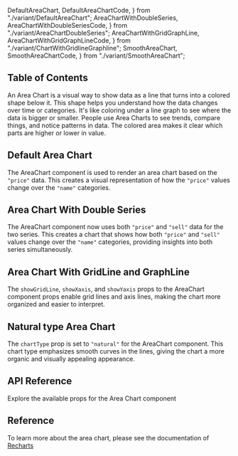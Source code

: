   DefaultAreaChart,
  DefaultAreaChartCode,
} from "./variant/DefaultAreaChart";
  AreaChartWithDoubleSeries,
  AreaChartWithDoubleSeriesCode,
} from "./variant/AreaChartDoubleSeries";
  AreaChartWithGridGraphLine,
  AreaChartWithGridGraphLineCode,
} from "./variant/ChartWithGridlineGraphline";
  SmoothAreaChart,
  SmoothAreaChartCode,
} from "./variant/SmoothAreaChart";


## Table of Contents

An Area Chart is a visual way to show data as a line that turns into a colored shape below it. This shape helps you understand how the data changes over time or categories. It's like coloring under a line graph to see where the data is bigger or smaller. People use Area Charts to see trends, compare things, and notice patterns in data. The colored area makes it clear which parts are higher or lower in value.

## Default Area Chart

The AreaChart component is used to render an area chart based on the `"price"` data. This creates a visual representation of how the `"price"` values change over the `"name"` categories.

<CodePreview github="Chart/AreaChart.tsx" code={DefaultAreaChartCode}>
  <DefaultAreaChart />
</CodePreview>

## Area Chart With Double Series

The AreaChart component now uses both `"price"` and `"sell"` data for the two series. This creates a chart that shows how both `"price"` and `"sell"` values change over the `"name"` categories, providing insights into both series simultaneously.

<CodePreview github="Chart/AreaChart.tsx" code={AreaChartWithDoubleSeriesCode}>
  <AreaChartWithDoubleSeries />
</CodePreview>

## Area Chart With GridLine and GraphLine

The `showGridLine`, `showXaxis`, and `showYaxis` props to the AreaChart component props enable grid lines and axis lines, making the chart more organized and easier to interpret.

<CodePreview github="Chart/AreaChart.tsx" code={AreaChartWithGridGraphLineCode}>
  <AreaChartWithGridGraphLine />
</CodePreview>

## Natural type Area Chart

The `chartType` prop is set to `"natural"` for the AreaChart component. This chart type emphasizes smooth curves in the lines, giving the chart a more organic and visually appealing appearance.

<CodePreview github="Chart/AreaChart.tsx" code={SmoothAreaChartCode}>
  <SmoothAreaChart />
</CodePreview>

## API Reference

Explore the available props for the Area Chart component

<ComponentApi data={areaChartAPIData} />

## Reference

To learn more about the area chart, please see the documentation of [Recharts](https://recharts.org/en-US)
